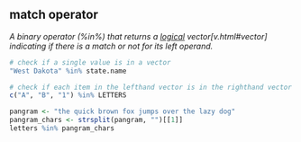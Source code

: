 ## match operator

<dfn>A binary operator (%in%) that returns a [logical](l.html#logical) vector[v.html#vector] indicating if there is a match or not for its left operand.</dfn>

```r
# check if a single value is in a vector
"West Dakota" %in% state.name
```


```r
# check if each item in the lefthand vector is in the righthand vector
c("A", "B", "1") %in% LETTERS
```


```r
pangram <- "the quick brown fox jumps over the lazy dog"
pangram_chars <- strsplit(pangram, "")[[1]]
letters %in% pangram_chars
```


